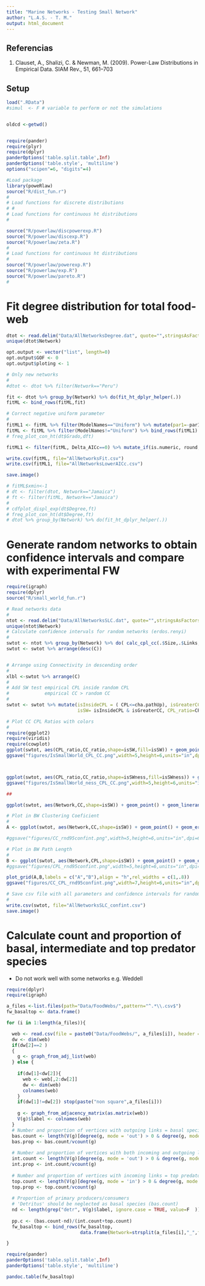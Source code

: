 ```yaml
---
title: "Marine Networks - Testing Small Network"
author: "L.A.S. - T. M."
output: html_document
---
```

## Referencias

1. Clauset, A., Shalizi, C. & Newman, M. (2009). Power-Law Distributions in Empirical Data. SIAM Rev., 51, 661–703

## Setup

```r
load(".RData")
#simul  <- F # variable to perform or not the simulations


oldcd <-getwd()


require(pander)
require(plyr)
require(dplyr)
panderOptions('table.split.table',Inf)
panderOptions('table.style', 'multiline')
options("scipen"=6, "digits"=4)

#Load package
library(poweRlaw) 
source("R/dist_fun.r")
# 
# Load functions for discrete distributions
# # 
# Load functions for continuous ht distributions
# 

source("R/powerlaw/discpowerexp.R")
source("R/powerlaw/discexp.R")
source("R/powerlaw/zeta.R")
# 
# Load functions for continuous ht distributions
# 
source("R/powerlaw/powerexp.R")
source("R/powerlaw/exp.R")
source("R/powerlaw/pareto.R")
#

```


# Fit degree distribution for total food-web

```r

dtot <- read.delim("Data/AllNetworksDegree.dat", quote="",stringsAsFactors = F)
unique(dtot$Network)

opt.output <- vector("list", length=0)
opt.output$GOF <- 0
opt.output$ploting <- 1

# Only new networks
#
#dtot <- dtot %>% filter(Network=="Peru")

fit <- dtot %>% group_by(Network) %>% do(fit_ht_dplyr_helper(.))
fitML <- bind_rows(fitML,fit)

# Correct negative uniform parameter
#
fitML1 <- fitML %>% filter(ModelNames=="Uniform") %>% mutate(par1=-par1)
fitML <- fitML %>% filter(ModelNames!="Uniform") %>% bind_rows(fitML1)
# freq_plot_con_ht(dt$Grado,dft)

fitML1 <- filter(fitML, Delta_AICc==0) %>% mutate_if(is.numeric, round, digits=4) 

write.csv(fitML, file="AllNetworksFit.csv")
write.csv(fitML1, file="AllNetworksLowerAICc.csv")

save.image()

# fitML$xmin<-1
# dt <- filter(dtot, Network=="Jamaica")
# ft <- filter(fitML, Network=="Jamaica")
# 
# cdfplot_displ_exp(dt$Degree,ft)
# freq_plot_con_ht(dt$Degree,ft)
# dtot %>% group_by(Network) %>% do(fit_ht_dplyr_helper(.))


```


# Generate random networks to obtain confidence intervals and compare with experimental FW


```r
require(igraph)
require(dplyr)
source("R/small_world_fun.r")

# Read networks data
#
ntot <- read.delim("Data/AllNetworksSLC.dat", quote="",stringsAsFactors = F)
unique(ntot$Network)
# Calculate confidence intervals for random networks (erdos.renyi)
#
swtot <- ntot %>% group_by(Network) %>% do( calc_cpl_cc(.$Size,.$Links,.$CPL,.$CC)) %>% inner_join(ntot) 
swtot <- swtot %>% arrange(desc(C))


# Arrange using Connectivity in descending order 
#
xlbl <-swtot %>% arrange(C) 
#
# Add SW test empirical CPL inside random CPL
#             empirical CC > random CC
#
swtot <- swtot %>% mutate(isInsideCPL = ( CPL<=cha.pathUp), isGreaterCC =( CC>clus.coefHigh),
                          isSW= isInsideCPL & isGreaterCC, CPL_ratio=CPL/cha.pathMean, CC_ratio=CC/clus.coefMean,isSWness=SWness>SWnessCI)  

# Plot CC CPL Ratios with colors 
#
require(ggplot2)
require(viridis)
require(cowplot)
ggplot(swtot, aes(CPL_ratio,CC_ratio,shape=isSW,fill=isSW)) + geom_point() + theme_bw()+  scale_colour_viridis(discrete = T) + scale_fill_viridis(discrete = T) + geom_text(aes(label=Network),check_overlap = TRUE,size=3,vjust=0,nudge_y = 0.03) +  theme(legend.position="bottom") + scale_shape_manual(values=c(21,25))+ ylab(expression(CC[Empirical]/CC[Random])) +  xlab(expression(CPL[Empirical]/CPL[Random]))
ggsave("figures/IsSmallWorld_CPL_CC.png",width=5,height=6,units="in",dpi=600)



ggplot(swtot, aes(CPL_ratio,CC_ratio,shape=isSWness,fill=isSWness)) + geom_point() + theme_bw()+  scale_colour_viridis(discrete = T) + scale_fill_viridis(discrete = T) + geom_text(aes(label=Network),check_overlap = TRUE,size=3,vjust=0,nudge_y = 0.03) +  theme(legend.position="bottom") + scale_shape_manual(values=c(21,25))+ ylab(expression(CC[Empirical]/CC[Random])) +  xlab(expression(CPL[Empirical]/CPL[Random]))
ggsave("figures/IsSmallWorld_ness_CPL_CC.png",width=5,height=6,units="in",dpi=600)

##

ggplot(swtot, aes(Network,CC,shape=isSW)) + geom_point() + geom_linerange(aes(ymin = clus.coefLow, ymax = clus.coefHigh)) +theme_bw()+coord_flip() + scale_shape_manual(values=c(21,25),guide=FALSE) + scale_colour_viridis(discrete = T,guide=FALSE)+ scale_x_discrete(limits=xlbl$Network) # + scale_y_log10()  

# Plot in BW Clustering Coeficient
#
A <- ggplot(swtot, aes(Network,CC,shape=isSW)) + geom_point() + geom_errorbar(aes(ymin = clus.coefLow, ymax = clus.coefHigh),width=0.1) +theme_bw()+coord_flip()+ scale_shape_manual(values=c(21,25),guide=FALSE) + scale_x_discrete(limits=xlbl$Network)  + theme(axis.title.y = element_blank())

#ggsave("figures/CC_rnd95confint.png",width=5,height=6,units="in",dpi=600)

# Plot in BW Path Length
#
B <- ggplot(swtot, aes(Network,CPL,shape=isSW)) + geom_point() + geom_errorbar(aes(ymin = cha.pathLow, ymax = cha.pathUp),width=0.1) +theme_bw()+coord_flip()  + scale_x_discrete(limits=xlbl$Network) + scale_shape_manual(values=c(21,25),guide=FALSE) + theme(axis.text.y = element_blank()) + xlab("")
#ggsave("figures/CPL_rnd95confint.png",width=5,height=6,units="in",dpi=600)

plot_grid(A,B,labels = c("A","B"),align = "h",rel_widths = c(1,.8))
ggsave("figures/CC_CPL_rnd95confint.png",width=7,height=6,units="in",dpi=600)

# Save csv file with all parameters and confidence intervals for random networks
#
write.csv(swtot, file="AllNetworksSLC_confint.csv")
save.image()
```


# Calculate count and proportion of basal, intermediate and top predator species

* Do not work well with some networks e.g. Weddell

```r
require(dplyr)
require(igraph)

a_files <-list.files(path="Data/FoodWebs/",pattern="^.*\\.csv$")
fw_basaltop <- data.frame()

for (i in 1:length(a_files)){

  web <- read.csv(file = paste0("Data/FoodWebs/", a_files[i]), header = T,check.names = F)
  dw <- dim(web)
  if(dw[2]==2 )
  {
    g <- graph_from_adj_list(web)
  } else {
    
    if(dw[1]<dw[2]){
      web <- web[,2:dw[2]]
      dw <- dim(web)
      colnames(web)
    }
    if(dw[1]!=dw[2]) stop(paste("non square",a_files[i]))
  
    g <- graph_from_adjacency_matrix(as.matrix(web))
    V(g)$label <- colnames(web)
  }
  # Number and proportion of vertices with outgoing links = basal species
  bas.count <- length(V(g)[degree(g, mode = 'out') > 0 & degree(g, mode = 'in') == 0])
  bas.prop <- bas.count/vcount(g)
  
  # Number and proportion of vertices with both incoming and outgoing links = intermediate species
  int.count <- length(V(g)[degree(g, mode = 'out') > 0 & degree(g, mode = 'in') > 0])
  int.prop <- int.count/vcount(g)
  
  # Number and proportion of vertices with incoming links = top predators
  top.count <- length(V(g)[degree(g, mode = 'in') > 0 & degree(g, mode = 'out') == 0])
  top.prop <- top.count/vcount(g)
  
  # Proportion of primary producers/consumers 
  # 'Detritus' should be neglected as basal species (bas.count)
  nd <- length(grep("detr", V(g)$label, ignore.case = TRUE, value=F  ))
  
  pp.c <- (bas.count-nd)/(int.count+top.count)
  fw_basaltop <- bind_rows(fw_basaltop,
                           data.frame(Network=strsplit(a_files[i],"_",fixed=T)[[1]][1],basCount=bas.count,basProp=bas.prop,intCount=int.count,intProp=int.prop,topCount=top.count,topProp=top.prop, pcProp=pp.c))

}

require(pander)
panderOptions('table.split.table',Inf)
panderOptions('table.style', 'multiline')

pandoc.table(fw_basaltop)
```
